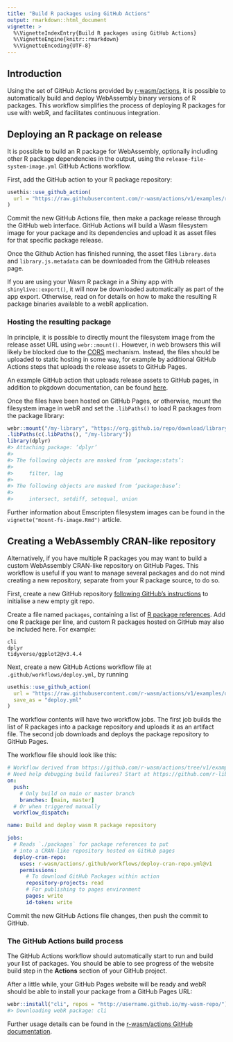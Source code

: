 ```yaml
---
title: "Build R packages using GitHub Actions"
output: rmarkdown::html_document
vignette: >
  %\VignetteIndexEntry{Build R packages using GitHub Actions}
  %\VignetteEngine{knitr::rmarkdown}
  %\VignetteEncoding{UTF-8}
---
```


## Introduction

Using the set of GitHub Actions provided by [r-wasm/actions](https://github.com/r-wasm/actions), it is possible to automatically build and deploy WebAssembly binary versions of R packages. This workflow simplifies the process of deploying R packages for use with webR, and facilitates continuous integration.

## Deploying an R package on release

It is possible to build an R package for WebAssembly, optionally including other R package dependencies in the output, using the `release-file-system-image.yml` GitHub Actions workflow.

First, add the GitHub action to your R package repository:

```r
usethis::use_github_action(
  url = "https://raw.githubusercontent.com/r-wasm/actions/v1/examples/release-file-system-image.yml"
)
```

Commit the new GitHub Actions file, then make a package release through the GitHub web interface. GitHub Actions will build a Wasm filesystem image for your package and its dependencies and upload it as asset files for that specific package release.

Once the Github Action has finished running, the asset files `library.data` and `library.js.metadata` can be downloaded from the GitHub releases page.

If you are using your Wasm R package in a Shiny app with `shinylive::export()`, it will now be downloaded automatically as part of the app export. Otherwise, read on for details on how to make the resulting R package binaries available to a webR application.

### Hosting the resulting package

In principle, it is possible to directly mount the filesystem image from the release asset URL using `webr::mount()`. However, in web browsers this will likely be blocked due to the [CORS](https://developer.mozilla.org/en-US/docs/Web/HTTP/CORS) mechanism. Instead, the files should be uploaded to static hosting in some way, for example by additional GitHub Actions steps that uploads the release assets to GitHub Pages.

An example GitHub action that uploads release assets to GitHub pages, in addition to pkgdown documentation, can be found [here](https://github.com/r-wasm/actions/blob/main/examples/rwasm-binary-and-pkgdown-site.yml).

Once the files have been hosted on GitHub Pages, or otherwise, mount the filesystem image in webR and set the `.libPaths()` to load R packages from the package library:

```r
webr::mount("/my-library", "https://org.github.io/repo/download/library.data")
.libPaths(c(.libPaths(), "/my-library"))
library(dplyr)
#> Attaching package: ‘dplyr’
#>
#> The following objects are masked from ‘package:stats’:
#>
#>     filter, lag
#>
#> The following objects are masked from ‘package:base’:
#>
#>     intersect, setdiff, setequal, union
```

Further information about Emscripten filesystem images can be found in the `vignette("mount-fs-image.Rmd")` article.

## Creating a WebAssembly CRAN-like repository

Alternatively, if you have multiple R packages you may want to build a custom WebAssembly CRAN-like repository on GitHub Pages. This workflow is useful if you want to manage several packages and do not mind creating a new repository, separate from your R package source, to do so.

First, create a new GitHub repository [following GitHub's instructions](https://docs.github.com/en/get-started/quickstart/create-a-repo#) to initialise a new empty git repo.

Create a file named `packages`, containing a list of [R package references](https://r-lib.github.io/pkgdepends/reference/pkg_refs.html). Add one R package per line, and custom R packages hosted on GitHub may also be included here. For example:

```
cli
dplyr
tidyverse/ggplot2@v3.4.4
```

Next, create a new GitHub Actions workflow file at `.github/workflows/deploy.yml`, by running

```r
usethis::use_github_action(
  url = "https://raw.githubusercontent.com/r-wasm/actions/v1/examples/deploy-cran-repo.yml",
  save_as = "deploy.yml"
)
```

The workflow contents will have two workflow jobs. The first job builds the list of R packages into a package repository and uploads it as an artifact file. The second job downloads and deploys the package repository to GitHub Pages.

The workflow file should look like this:

```yaml
# Workflow derived from https://github.com/r-wasm/actions/tree/v1/examples
# Need help debugging build failures? Start at https://github.com/r-lib/actions#where-to-find-help
on:
  push:
    # Only build on main or master branch
    branches: [main, master]
  # Or when triggered manually
  workflow_dispatch:

name: Build and deploy wasm R package repository

jobs:
  # Reads `./packages` for package references to put
  # into a CRAN-like repository hosted on GitHub pages
  deploy-cran-repo:
    uses: r-wasm/actions/.github/workflows/deploy-cran-repo.yml@v1
    permissions:
      # To download GitHub Packages within action
      repository-projects: read
      # For publishing to pages environment
      pages: write
      id-token: write
```

Commit the new GitHub Actions file changes, then push the commit to GitHub.

### The GitHub Actions build process

The GitHub Actions workflow should automatically start to run and build your list of packages. You should be able to see progress of the website build step in the **Actions** section of your GitHub project.

After a little while, your GitHub Pages website will be ready and webR should be able to install your package from a GitHub Pages URL:

```r
webr::install("cli", repos = "http://username.github.io/my-wasm-repo/")
#> Downloading webR package: cli
```

Further usage details can be found in the [r-wasm/actions GitHub documentation](https://github.com/r-wasm/actions/blob/v1/.github/workflows/README.md).
